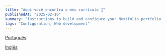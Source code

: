```yaml
---
title: "Aqui você encontra o meu currículo 📓"
publishedAt: "2025-02-16"
summary: "Instructions to build and configure your Nextfolio portfolio."
tags: "Configuration, Web development"
---
```


[Português](https://drive.google.com/file/d/1WaAm4kXOpk5UsZMHoVVvcviJ9rL98g8u/view?usp=sharing) 

[Inglês](https://drive.google.com/file/d/1SEKNJr2P3HEaVnUfdfQV99NLowt0MtiP/view?usp=sharing) 

